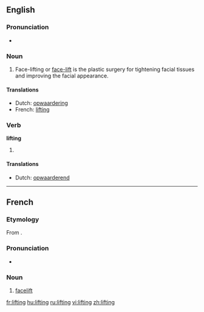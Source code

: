 {{wikipedia}}
==English==

===Pronunciation===
* {{audio|en-us-lifting.ogg|Audio (US)}}

===Noun===
{{en-noun}}

# Face-lifting or [[face-lift]] is the plastic surgery for tightening facial tissues and improving the facial appearance.

====Translations====
* Dutch: [[opwaardering]] {{f}}
* French: [[#French|lifting]] {{m}}

===Verb===
'''lifting'''

# {{present participle of|lift}}

====Translations====
* Dutch: [[opwaarderend]]

----

==French==

===Etymology===
From {{E.|fr}} {{term|lifting|lang=en}}.

===Pronunciation===
* {{IPA|/liftiŋ/}}

===Noun===
{{fr-noun|m}}

# [[facelift]]

[[fr:lifting]]
[[hu:lifting]]
[[ru:lifting]]
[[vi:lifting]]
[[zh:lifting]]